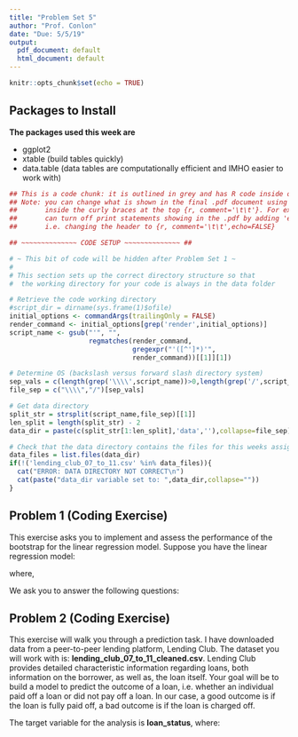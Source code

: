 ---
title: "Problem Set 5"
author: "Prof. Conlon"
date: "Due: 5/5/19"
output:
  pdf_document: default
  html_document: default
---

```{r setup, include=FALSE}
knitr::opts_chunk$set(echo = TRUE)
```


\newcommand{\E}[1]{\ensuremath{\mathbb{E}\big[#1\big]}}
\newcommand{\Emeasure}[2]{\ensuremath{\mathbb{E}_{#1}\big[#2\big]}}

## Packages to Install


**The packages used this week are**

* ggplot2
* xtable (build tables quickly)
* data.table (data tables are computationally efficient and IMHO easier to work with)


```{r,comment='\t\t',echo=FALSE}

## This is a code chunk: it is outlined in grey and has R code inside of it
## Note: you can change what is shown in the final .pdf document using arguments 
##       inside the curly braces at the top {r, comment='\t\t'}. For example, you 
##       can turn off print statements showing in the .pdf by adding 'echo=False' 
##       i.e. changing the header to {r, comment='\t\t',echo=FALSE}

## ~~~~~~~~~~~~~~ CODE SETUP ~~~~~~~~~~~~~~ ##

# ~ This bit of code will be hidden after Problem Set 1 ~
#
# This section sets up the correct directory structure so that
#  the working directory for your code is always in the data folder

# Retrieve the code working directory
#script_dir = dirname(sys.frame(1)$ofile)
initial_options <- commandArgs(trailingOnly = FALSE)
render_command <- initial_options[grep('render',initial_options)]
script_name <- gsub("'", "", 
                    regmatches(render_command, 
                               gregexpr("'([^']*)'",
                               render_command))[[1]][1])

# Determine OS (backslash versus forward slash directory system)
sep_vals = c(length(grep('\\\\',script_name))>0,length(grep('/',script_name))>0)
file_sep = c("\\\\","/")[sep_vals]

# Get data directory
split_str = strsplit(script_name,file_sep)[[1]]
len_split = length(split_str) - 2
data_dir = paste(c(split_str[1:len_split],'data',''),collapse=file_sep)

# Check that the data directory contains the files for this weeks assignment
data_files = list.files(data_dir)
if(!('lending_club_07_to_11.csv' %in% data_files)){
  cat("ERROR: DATA DIRECTORY NOT CORRECT\n")
  cat(paste("data_dir variable set to: ",data_dir,collapse=""))
}

```


## Problem 1 (Coding Exercise)

This exercise asks you to implement and assess the performance of the bootstrap for the linear regression model. Suppose you have the linear regression model:

\begin{align*}
  y_{i} = \beta_{0} + \beta_{1}x_{i} + \epsilon_{i}
\end{align*}

where,

\begin{itemize}
  \item[-] $x_{i} \sim U[0,2]$
  \item[-] $\epsilon_{i} \vert x_{i} \sim U[-1,1]$
  \item[-] $\beta_{0} = \beta_{1} = 1$ 
\end{itemize}

We ask you to answer the following questions:

\begin{itemize}
\item[a.] Write a code that generates i.i.d. samples of sizes $n=10,50,200$ from that distribution, computes (1) the least squares estimator for $\beta$, (2) the t-ratio for the least squares coefficient $\beta_{1}$, $t_{n} = \frac{\hat{\beta}_{1,LS} - 1}{\hat{s.e.}(\hat{\beta}_{1,LS})}$, and (3) the least square residuals $\hat{\epsilon}_{i} = y_{i} - \hat{\beta}_{0,LS} - \hat{\beta}_{1,LS} x_{i}$

\item[b.] Write a code for drawing $n$ times at random from the discrete uniform distribution over the estimated residuals $\hat{\epsilon}_{1},...,\hat{\epsilon}_{n}$ (i.e. with replacement).

\item[c.] Use your code from parts (a) and (b) to implement the residual bootstrap - assuming that $\epsilon_{i}$ and $x_{i}$ are independent - to estimate the 95th percentiles of the respective distributions of $\hat{\beta}_{1,LS}$ and $t_{n}$

\item[d.] Repeat part (a) for sample size $n=10,50,200$ with $200$ replications, where you keep the initial draws of $x_{1},..,x_{n}$ from part (a) and only generate new residuals from their conditional distribution. Compute $\hat{\beta}_{1,LS}$ and the statistic $t_{n}$ using $200$ independent samples of size $n$. Use your results to compute a simulated estimate for the 95th percentiles of the respective sampling distributions for $\hat{\beta}_{1,LS}$ and $t_{n}$.

\item[e.] Compare your results from (c) and (d). What do you conclude about the performance of the bootstrap? How does it compare to the 95th percentile of the asymptotic distribution of $t_{n}$?
\end{itemize}

## Problem 2 (Coding Exercise)

This exercise will walk you through a prediction task. I have downloaded data from a peer-to-peer lending platform, Lending Club. The dataset you will work with is: __lending_club_07_to_11_cleaned.csv__. Lending Club provides detailed characteristic information regarding loans, both information on the borrower, as well as, the loan itself. Your goal will be to build a model to predict the outcome of a loan, i.e. whether an individual paid off a loan or did not pay off a loan. In our case, a good outcome is if the loan is fully paid off, a bad outcome is if the loan is charged off. 

The target variable for the analysis is **loan_status**, where:

\begin{align*}
  loan\_status = 
    \begin{cases}
      1 \mbox{ if loan is paid off } \\
      0 \mbox{ if loan is not paid off }
    \end{cases}
\end{align*}

\begin{itemize}

\item[a.] This is going to be a more DIY style exercise, provide a list of the variables you plan to use for the analysis. Give a short discussion for why you excluded other variables.

\item[b.] Regularization is an important step when using an machine learning algorithm, regularzie the variables that you have included. Briefly, why is regularization important?

\item[c.] Provide a simple correlational table to give you a sense of the relationship between your covariates. Do you notice any interesting patterns?

\item[d.] Split the dataset into a single test and training set, a simple rule of thumb is an 40/60 split. How did you build these two sets?

\item[e.] Using your training set, run a logistic regression, a random forest, and a gradient boosted random forest. To show your results, present both a measure of miscalssification error, accuracy and a confusion matrix.

\item[f.] One easy way to improve model performance is cross-validation. Do a k-fold cross validation, where k=5, using the best performing model from part (e.). Re-report the misclassification error, accuracy and a confusion matrix. 

\end{itemize}